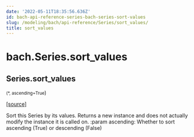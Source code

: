 ```yaml
---
date: '2022-05-11T18:35:56.636Z'
id: bach-api-reference-series-bach-series-sort-values
slug: /modeling/bach/api-reference/Series/sort_values/
title: sort_values
---
```


# bach.Series.sort_values

<div className="method">

## <span className="additional-name">Series.</span><span className="name">sort_values</span>

<small className="parameter-list">(<span className="parameter" id="*">\*</span>, <span className="parameter" id="ascending">ascending=True</span></small>)


&#8203;<span className="view-source">[[source]](https://github.com/objectiv/objectiv-analytics/blob/main/bach/bach/series/series.py)</span>

<div className="content">

Sort this Series by its values.
Returns a new instance and does not actually modify the instance it is called on.
:param ascending: Whether to sort ascending (True) or descending (False)


</div>


</div>
